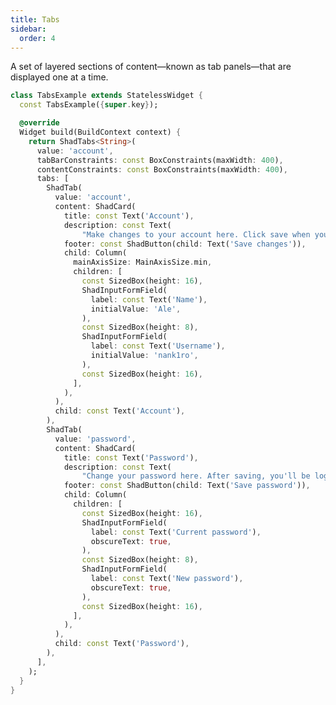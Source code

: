 ```yaml
---
title: Tabs
sidebar:
  order: 4
---
```



A set of layered sections of content—known as tab panels—that are displayed one at a time.

<Preview src="tabs" minHeight="500px">

```dart
class TabsExample extends StatelessWidget {
  const TabsExample({super.key});

  @override
  Widget build(BuildContext context) {
    return ShadTabs<String>(
      value: 'account',
      tabBarConstraints: const BoxConstraints(maxWidth: 400),
      contentConstraints: const BoxConstraints(maxWidth: 400),
      tabs: [
        ShadTab(
          value: 'account',
          content: ShadCard(
            title: const Text('Account'),
            description: const Text(
                "Make changes to your account here. Click save when you're done."),
            footer: const ShadButton(child: Text('Save changes')),
            child: Column(
              mainAxisSize: MainAxisSize.min,
              children: [
                const SizedBox(height: 16),
                ShadInputFormField(
                  label: const Text('Name'),
                  initialValue: 'Ale',
                ),
                const SizedBox(height: 8),
                ShadInputFormField(
                  label: const Text('Username'),
                  initialValue: 'nank1ro',
                ),
                const SizedBox(height: 16),
              ],
            ),
          ),
          child: const Text('Account'),
        ),
        ShadTab(
          value: 'password',
          content: ShadCard(
            title: const Text('Password'),
            description: const Text(
                "Change your password here. After saving, you'll be logged out."),
            footer: const ShadButton(child: Text('Save password')),
            child: Column(
              children: [
                const SizedBox(height: 16),
                ShadInputFormField(
                  label: const Text('Current password'),
                  obscureText: true,
                ),
                const SizedBox(height: 8),
                ShadInputFormField(
                  label: const Text('New password'),
                  obscureText: true,
                ),
                const SizedBox(height: 16),
              ],
            ),
          ),
          child: const Text('Password'),
        ),
      ],
    );
  }
}
```

</Preview>
